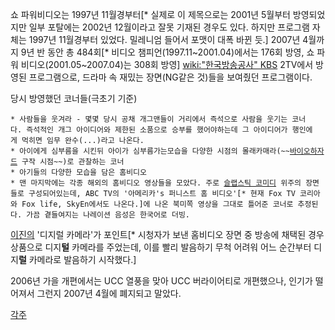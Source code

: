 쇼 파워비디오는 1997년 11월경부터[* 실제로 이 제목으로는 2001년 5월부터 방영되었지만 일부 포탈에는 2002년 12월이라고 잘못 기재된 경우도 있다. 하지만 프로그램 자체는 1997년 11월경부터 있었다. 밀레니엄 들어서 포맷이 대폭 바뀐 듯.] 2007년 4월까지 9년 반 동안 총 484회[* 비디오 챔피언(1997.11~2001.04)에서는 176회 방영, 쇼 파워 비디오(2001.05~2007.04)는 308회 방영] [[wiki:"한국방송공사" KBS]] 2TV에서 방영된 프로그램으로, 드라마 속 재밌는 장면(NG같은 것)들을 보여줬던 프로그램이다. 

당시 방영했던 코너들(극초기 기준)

 * 사람들을 웃겨라 - 몇몇 당시 공채 개그맨들이 거리에서 즉석으로 사람을 웃기는 코너다. 즉석적인 개그 아이디어와 제한된 소품으로 승부를 했어야하는데 그 아이디어가 행인에게 먹히면 임무 완수(...)라고 나온다. 
 * 아이에게 심부름을 시킨뒤 아이가 심부름가는모습을 다양한 시점의 몰래카매라(~~[[바이오하자드]] 구작 시점~~)로 관찰하는 코너
 * 아기들의 다양한 모습을 담은 홈비디오
 * 맨 마지막에는 각종 해외의 홈비디오 영상들을 모았다. 주로 [[슬랩스틱 코미디]] 위주의 장면들로 구성되어있는데, ABC TV의 '아메리카's 퍼니스트 홈 비디오'[* 현재 Fox TV 코리아와 Fox life, SkyEn에서도 나온다.]에 나온 북미쪽 영상을 그대로 틀어준 코너로 추정된다. 가끔 곁들여지는 나레이션 음성은 한국어로 더빙.

[[이진]]의 '디지럴 카메라'가 포인트[* 시청자가 보낸 홈비디오 장면 중 방송에 채택된 경우 상품으로 디지'''털''' 카메라를 주었는데, 이를 빨리 발음하기 무척 어려워 어느 순간부터 디지'''럴''' 카메라로 발음하기 시작했다.]

2006년 가을 개편에서는 UCC 열풍을 맞아 UCC 버라이어티로 개편했으나, 인기가 떨어져서 그런지 2007년 4월에 폐지되고 말았다.

[[각주]]
